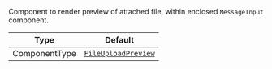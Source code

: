 Component to render preview of attached file, within enclosed `MessageInput` component.

| Type          | Default                                                                                                                                             |
| ------------- | --------------------------------------------------------------------------------------------------------------------------------------------------- |
| ComponentType | [`FileUploadPreview`](https://github.com/GetStream/stream-chat-react-native/blob/develop/package/src/components/MessageInput/FileUploadPreview.tsx) |

